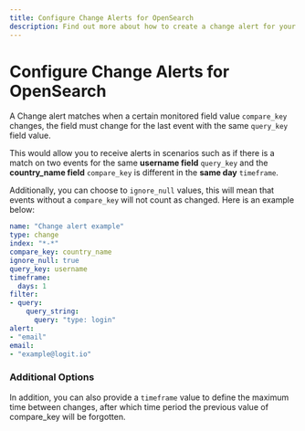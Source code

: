 ```yaml
---
title: Configure Change Alerts for OpenSearch
description: Find out more about how to create a change alert for your OpenSearch logs or metrics in this article from Logit.io.
---
```


# Configure Change Alerts for OpenSearch

A Change alert matches when a certain monitored field value `compare_key` 
changes, the field must change for the last event with the same `query_key` field value.

This would allow you to receive alerts in scenarios such as if there is a 
match on two events for the same **username field** `query_key` and the 
**country_name field** `compare_key` is different in the **same day** `timeframe`.

Additionally, you can choose to `ignore_null` values, this will mean that 
events without a `compare_key` will not count as changed. Here is an example below:

```yaml copy
name: "Change alert example"
type: change
index: "*-*"
compare_key: country_name
ignore_null: true
query_key: username
timeframe:
  days: 1
filter:
- query:
    query_string:
      query: "type: login"
alert:
- "email"
email:
- "example@logit.io"
```

### Additional Options

In addition, you can also provide a `timeframe` value to define the 
maximum time between changes, after which time period the previous 
value of compare_key will be forgotten.